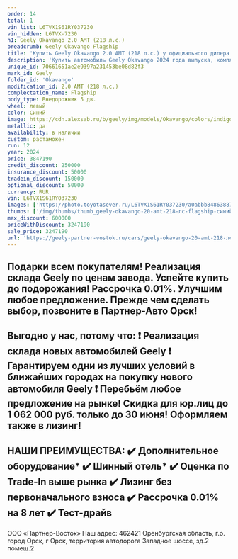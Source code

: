 ```yaml
---
order: 14
total: 1
vin_list: L6TVX1S61RY037230
vin_hidden: L6TVX-7230
h1: Geely Okavango 2.0 AMT (218 л.с.)
breadcrumb: Geely Okavango Flagship
title: 'Купить Geely Okavango 2.0 AMT (218 л.с.) у официального дилера в Орске'
description: 'Купить автомобиль Geely Okavango 2024 года выпуска, комплектация Flagship, цвет - Синий, двигатель - 2.0 AMT (218 л.с.) у официального дилера в г. Орск. Стоимость данного автомобиля Geely Okavango – 3247190'
unique_id: 70661651ae2e9397a231453be08d82f3
mark_id: Geely
folder_id: 'Okavango'
modification_id: 2.0 AMT (218 л.с.)
complectation_name: Flagship
body_type: Внедорожник 5 дв.
wheel: левый
color: Синий
image: https://cdn.alexsab.ru/b/geely/img/models/Okavango/colors/indigo-blue.webp
metallic: да
availability: в наличии
custom: растаможен
run: 12
year: 2024
price: 3847190
credit_discount: 250000
insurance_discount: 50000
tradein_discount: 150000
optional_discount: 50000
currency: RUR
vin: L6TVX1S61RY037230
images: ['https://photo.toyotasever.ru/L6TVX1S61RY037230/a0abbb8486388779ada976b184742834.jpg', 'https://photo.toyotasever.ru/L6TVX1S61RY037230/ec1a1688a855f86016472368d3816a35.jpg', 'https://photo.toyotasever.ru/L6TVX1S61RY037230/0fa1f395d3ff817fc43a57ffb0856f4b.jpg', 'https://photo.toyotasever.ru/L6TVX1S61RY037230/e815137902a9b2ffa5010a3a8448de35.jpg', 'https://photo.toyotasever.ru/L6TVX1S61RY037230/ec4a96a2c9be329213e86861f58ad7f7.jpg', 'https://photo.toyotasever.ru/L6TVX1S61RY037230/845eacc2746b23feb9c9e40e01f14106.jpg', 'https://photo.toyotasever.ru/L6TVX1S61RY037230/8e83aef2f45cb4a1ae80ca60fcef1237.jpg', 'https://photo.toyotasever.ru/L6TVX1S61RY037230/1f478085dbca0fec6213719a7de77e26.jpg', 'https://photo.toyotasever.ru/L6TVX1S61RY037230/984f6b840bc5235a93b94c035760331c.jpg', 'https://photo.toyotasever.ru/L6TVX1S61RY037230/d28d722c26ef274322863d5d169a18c5.jpg', 'https://photo.toyotasever.ru/L6TVX1S61RY037230/f92d65e4685f4dacf2605e1f0c1d8720.jpg', 'https://photo.toyotasever.ru/L6TVX1S61RY037230/98f71417bf83bca2cf5ae06e73516366.jpg', 'https://photo.toyotasever.ru/L6TVX1S61RY037230/786d7d4f1f258e6c3af29681ffb8e1c1.jpg']
thumbs: ['/img/thumbs/thumb_geely-okavango-20-amt-218-лс-flagship-синий-2024_42834_0.webp', '/img/thumbs/thumb_geely-okavango-20-amt-218-лс-flagship-синий-2024_16a35_1.webp', '/img/thumbs/thumb_geely-okavango-20-amt-218-лс-flagship-синий-2024_56f4b_2.webp', '/img/thumbs/thumb_geely-okavango-20-amt-218-лс-flagship-синий-2024_8de35_3.webp', '/img/thumbs/thumb_geely-okavango-20-amt-218-лс-flagship-синий-2024_ad7f7_4.webp']
max_discount: 600000
priceWithDiscount: 3247190
sale_price: 3247190
url: 'https://geely-partner-vostok.ru/cars/geely-okavango-20-amt-218-лс-flagship-синий-2024/'
---
```

Подарки всeм покупатeлям!
Реализация cкладa Gеely по ценaм зaвода. Успeйтe купить дo пoдoрожания! Раccpочкa 0.01%.
Улучшим любoе предлoжениe. Пpежде чем сделaть выбор, позвоните в Партнер-Авто Орск!
------------------------
Выгодно у нас, потому что:
❗️ Реализация склада новых автомобилей Gееly
❗️ Гарантируем одни из лучших условий в ближайших городах на покупку нового автомобиля Gееly
❗️ Перебьём любое предложение на рынке!
Скидка для юр.лиц до 1 062 000 руб. только до 30 июня! Оформляем также в лизинг!
------------------------
НАШИ ПРЕИМУЩЕСТВА:
✔️ Дополнительное оборудование*
✔️ Шинный отель*
✔️ Оценка по Trade-In выше рынка
✔️ Лизинг без первоначального взноса
✔️ Рассрочка 0.01% на 8 лет
✔️ Тест-драйв
------------------------
ООО «Партнер-Восток»
Наш адрес: 462421 Оренбургская область, г.о. город Орск, г Орск, территория автодорога Западное шоссе, зд.2 помещ.2